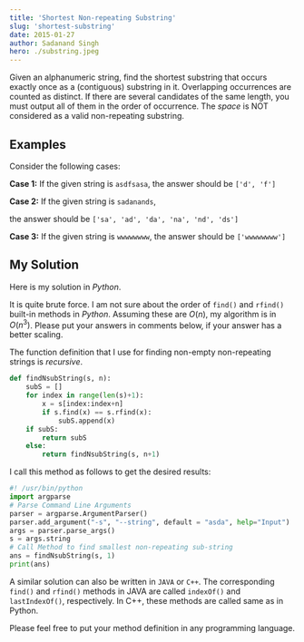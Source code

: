 ```yaml
---
title: 'Shortest Non-repeating Substring'
slug: 'shortest-substring'
date: 2015-01-27
author: Sadanand Singh
hero: ./substring.jpeg
---
```


Given an alphanumeric string, find the shortest substring that occurs
exactly once as a (contiguous) substring in it. Overlapping occurrences
are counted as distinct. If there are several candidates of the same
length, you must output all of them in the order of occurrence. The
_space_ is NOT considered as a valid non-repeating substring.

## Examples

Consider the following cases:

**Case 1:** If the given string is `asdfsasa`, the answer should be
`['d', 'f']`

**Case 2:** If the given string is `sadanands`,

the answer should be `['sa', 'ad', 'da', 'na', 'nd', 'ds']`

**Case 3:** If the given string is `wwwwwwww`, the answer should be
`['wwwwwwww']`

## My Solution

Here is my solution in _Python_.

It is quite brute force. I am not sure about the order of `find()` and
`rfind()` built-in methods in _Python_. Assuming these are $O(n)$, my
algorithm is in $O(n^3)$. Please put your answers in comments below,
if your answer has a better scaling.

The function definition that I use for finding non-empty non-repeating
strings is _recursive_.

```python
def findNsubString(s, n):
    subS = []
    for index in range(len(s)+1):
        x = s[index:index+n]
        if s.find(x) == s.rfind(x):
            subS.append(x)
    if subS:
        return subS
    else:
        return findNsubString(s, n+1)
```

I call this method as follows to get the desired results:

```python
#! /usr/bin/python
import argparse
# Parse Command Line Arguments
parser = argparse.ArgumentParser()
parser.add_argument("-s", "--string", default = "asda", help="Input")
args = parser.parse_args()
s = args.string
# Call Method to find smallest non-repeating sub-string
ans = findNsubString(s, 1)
print(ans)
```

A similar solution can also be written in `JAVA` or `C++`. The corresponding
`find()` and `rfind()` methods in JAVA are called `indexOf()` and
`lastIndexOf()`, respectively. In C++, these methods are called same as
in Python.

Please feel free to put your method definition in any programming
language.
